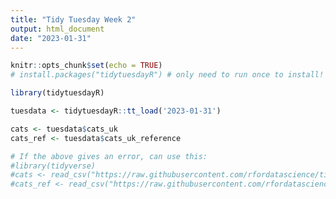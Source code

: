 ```yaml
---
title: "Tidy Tuesday Week 2"
output: html_document
date: "2023-01-31"
---
```


```r
knitr::opts_chunk$set(echo = TRUE)
# install.packages("tidytuesdayR") # only need to run once to install!

library(tidytuesdayR)

tuesdata <- tidytuesdayR::tt_load('2023-01-31')

cats <- tuesdata$cats_uk
cats_ref <- tuesdata$cats_uk_reference

# If the above gives an error, can use this:
#library(tidyverse)
#cats <- read_csv("https://raw.githubusercontent.com/rfordatascience/tidytuesday/master/data/2023/2023-01-31/cats_uk.csv")
#cats_ref <- read_csv("https://raw.githubusercontent.com/rfordatascience/tidytuesday/master/data/2023/2023-01-31/cats_uk_reference.csv")
```

